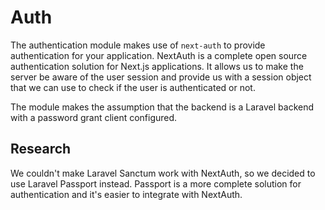 
<Meta title="Docs/Features/Auth" />

# Auth

The authentication module makes use of `next-auth` to provide authentication for your application.
NextAuth is a complete open source authentication solution for Next.js applications. It allows us to make the server be aware
of the user session and provide us with a session object that we can use to check if the user is authenticated or not.

The module makes the assumption that the backend is a Laravel backend with a password grant client configured.

## Research

We couldn't make Laravel Sanctum work with NextAuth, so we decided to use Laravel Passport instead. Passport is a more
complete solution for authentication and it's easier to integrate with NextAuth.
